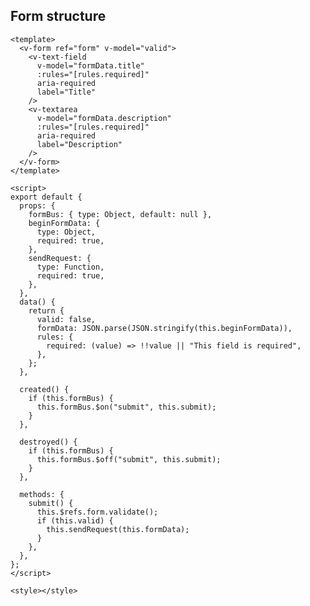 
<Meta title="CRUD/Form structure" />

## Form structure

```vue
<template>
  <v-form ref="form" v-model="valid">
    <v-text-field
      v-model="formData.title"
      :rules="[rules.required]"
      aria-required
      label="Title"
    />
    <v-textarea
      v-model="formData.description"
      :rules="[rules.required]"
      aria-required
      label="Description"
    />
  </v-form>
</template>

<script>
export default {
  props: {
    formBus: { type: Object, default: null },
    beginFormData: {
      type: Object,
      required: true,
    },
    sendRequest: {
      type: Function,
      required: true,
    },
  },
  data() {
    return {
      valid: false,
      formData: JSON.parse(JSON.stringify(this.beginFormData)),
      rules: {
        required: (value) => !!value || "This field is required",
      },
    };
  },

  created() {
    if (this.formBus) {
      this.formBus.$on("submit", this.submit);
    }
  },

  destroyed() {
    if (this.formBus) {
      this.formBus.$off("submit", this.submit);
    }
  },

  methods: {
    submit() {
      this.$refs.form.validate();
      if (this.valid) {
        this.sendRequest(this.formData);
      }
    },
  },
};
</script>

<style></style>
```
